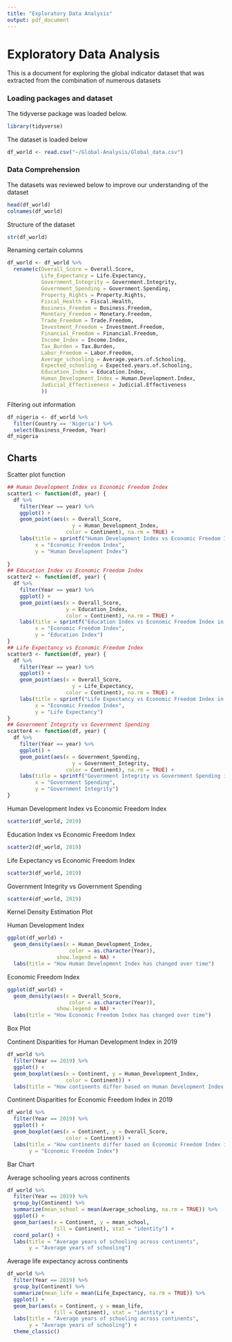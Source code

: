```yaml
---
title: "Exploratory Data Analysis"
output: pdf_document
---
```


# Exploratory Data Analysis

This is a document for exploring the global indicator dataset that was extracted from the combination of numerous datasets

### Loading packages and dataset

The tidyverse package was loaded below.

```r
library(tidyverse)
```

The dataset is loaded below

```r
df_world <- read.csv("~/Global-Analysis/Global_data.csv")
```

### Data Comprehension

The datasets was reviewed below to improve our understanding of the dataset

```r
head(df_world)
colnames(df_world)
```

Structure of the dataset
```r
str(df_world)
```

Renaming certain columns
```r
df_world <- df_world %>%
  rename(c(Overall_Score = Overall.Score, 
           Life_Expectancy = Life.Expectancy,
           Government_Integrity = Government.Integrity,
           Government_Spending = Government.Spending,
           Property_Rights = Property.Rights,
           Fiscal_Health = Fiscal.Health,
           Business_Freedom = Business.Freedom,
           Monetary_Freedom = Monetary.Freedom,
           Trade_Freedom = Trade.Freedom,
           Investment_Freedom = Investment.Freedom,
           Financial_Freedom = Financial.Freedom,
           Income_Index = Income.Index,
           Tax_Burden = Tax.Burden,
           Labor_Freedom = Labor.Freedom,
           Average_schooling = Average.years.of.Schooling,
           Expected_schooling = Expected.years.of.Schooling,
           Education_Index = Education.Index,
           Human_Development_Index = Human.Development.Index,
           Judicial_Effectiveness = Judicial.Effectiveness
           ))
```

Filtering out information

```r
df_nigeria <- df_world %>% 
  filter(Country == 'Nigeria') %>%
  select(Business_Freedom, Year)
df_nigeria
```

## Charts

Scatter plot function

```r
## Human Development Index vs Economic Freedom Index
scatter1 <- function(df, year) {
  df %>% 
    filter(Year == year) %>% 
    ggplot() + 
    geom_point(aes(x = Overall_Score, 
                     y = Human_Development_Index, 
                   color = Continent), na.rm = TRUE) +
    labs(title = sprintf("Human Development Index vs Economic Freedom Index in %d", year), 
         x = "Economic Freedom Index",
         y = "Human Development Index")
    
}
## Education Index vs Economic Freedom Index
scatter2 <- function(df, year) {
  df %>% 
    filter(Year == year) %>% 
    ggplot() + 
    geom_point(aes(x = Overall_Score, 
                   y = Education_Index, 
                   color = Continent), na.rm = TRUE) +
    labs(title = sprintf("Education Index vs Economic Freedom Index in %d", year), 
         x = "Economic Freedom Index",
         y = "Education Index")
}
## Life Expectancy vs Economic Freedom Index
scatter3 <- function(df, year) {
  df %>% 
    filter(Year == year) %>% 
    ggplot() + 
    geom_point(aes(x = Overall_Score, 
                     y = Life_Expectancy, 
                   color = Continent), na.rm = TRUE) +
    labs(title = sprintf("Life Expectancy vs Economic Freedom Index in %d", year), 
         x = "Economic Freedom Index",
         y = "Life Expectancy")
}
## Government Integrity vs Government Spending
scatter4 <- function(df, year) {
  df %>% 
    filter(Year == year) %>% 
    ggplot() + 
    geom_point(aes(x = Government_Spending, 
                     y = Government_Integrity, 
                   color = Continent), na.rm = TRUE) +
    labs(title = sprintf("Government Integrity vs Government Spending in %d", year), 
         x = "Government Spending",
         y = "Government Integrity")
}
```

Human Development Index vs Economic Freedom Index

```r
scatter1(df_world, 2019)
```

Education Index vs Economic Freedom Index

```r
scatter2(df_world, 2019)
```

Life Expectancy vs Economic Freedom Index

```r
scatter3(df_world, 2019)
```
Government Integrity vs Government Spending
```r
scatter4(df_world, 2019)
```

Kernel Density Estimation Plot

Human Development Index

```r
ggplot(df_world) +
  geom_density(aes(x = Human_Development_Index, 
                    color = as.character(Year)),
                show.legend = NA) +
  labs(title = "How Human Development Index has changed over time")
```

Economic Freedom Index

```r
ggplot(df_world) +
  geom_density(aes(x = Overall_Score, 
                    color = as.character(Year)),
                show.legend = NA) +
  labs(title = "How Economic Freedom Index has changed over time")
```

Box Plot

Continent Disparities for Human Development Index in 2019

```r
df_world %>% 
  filter(Year == 2019) %>% 
  ggplot() + 
  geom_boxplot(aes(x = Continent, y = Human_Development_Index,
                   color = Continent)) +
  labs(title = "How continents differ based on Human Development Index in 2019")
```

Continent Disparities for Economic Freedom Index in 2019

```r
df_world %>% 
  filter(Year == 2019) %>% 
  ggplot() + 
  geom_boxplot(aes(x = Continent, y = Overall_Score,
                   color = Continent)) +
  labs(title = "How continents differ based on Economic Freedom Index in 2019", 
       y = "Economic Freedom Index")
```

Bar Chart

Average schooling years across continents

```r
df_world %>% 
  filter(Year == 2019) %>% 
  group_by(Continent) %>% 
  summarize(mean_school = mean(Average_schooling, na.rm = TRUE)) %>% 
  ggplot() +
  geom_bar(aes(x = Continent, y = mean_school, 
               fill = Continent), stat = "identity") +
  coord_polar() +
  labs(title = "Average years of schooling across continents", 
       y = "Average years of schooling")
```
Average life expectancy across continents

```r
df_world %>% 
  filter(Year == 2019) %>% 
  group_by(Continent) %>% 
  summarize(mean_life = mean(Life_Expectancy, na.rm = TRUE)) %>% 
  ggplot() +
  geom_bar(aes(x = Continent, y = mean_life, 
               fill = Continent), stat = "identity") +
  labs(title = "Average years of schooling across continents", 
       y = "Average years of schooling") +
  theme_classic()
```
